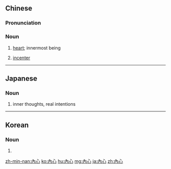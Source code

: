 {{also|内心}}
==Chinese==
{{zh-forms|s=内心}}

===Pronunciation===
{{zh-pron
|m=nèixīn
|c=noi6 sam1
|h=pfs=nui-sîm
|mn=xm,qz,zz,tw:lōe-sim/xm,zz,twv:lāi-sim/qz:lǎi-sim
|cat=n
}}

===Noun===
{{zh-noun}}

# [[heart]]; innermost being
# {{lb|zh|geometry}} [[incenter]]

{{zh-cat|Advanced}}

----

==Japanese==
{{ja-kanjitab|ない|しん|yomi=o}}

===Noun===
{{ja-noun|ないしん|shin=内心}}

# {{kyujitai spelling of|内心}} inner thoughts, real intentions

----

==Korean==
{{ko-hanjatab}}

===Noun===
{{ko-noun|hangeul=내심|mr=naesim|y=nāysim}}

# {{hanja form of|내심}}
[[zh-min-nan:內心]]
[[ko:內心]]
[[hu:內心]]
[[mg:內心]]
[[ja:內心]]
[[zh:內心]]
